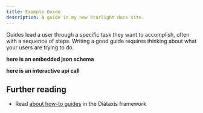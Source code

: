 ```yaml
---
title: Example Guide
description: A guide in my new Starlight docs site.
---
```







Guides lead a user through a specific task they want to accomplish, often with a sequence of steps.
Writing a good guide requires thinking about what your users are trying to do.



**here is an embedded json schema**

[//]: # (todo figure out how to render this on server)
<JsonSchemaViewer
    name="User Schema"
    schema={userSchema}
    expanded={false}
    hideTopBar={false}
    emptyText="No schema defined"
    defaultExpandedDepth={0}
/>

**here is an interactive api call**
<br/>
<PdtfTryIt client:load="react"/>

## Further reading

- Read [about how-to guides](https://diataxis.fr/how-to-guides/) in the Diátaxis framework


